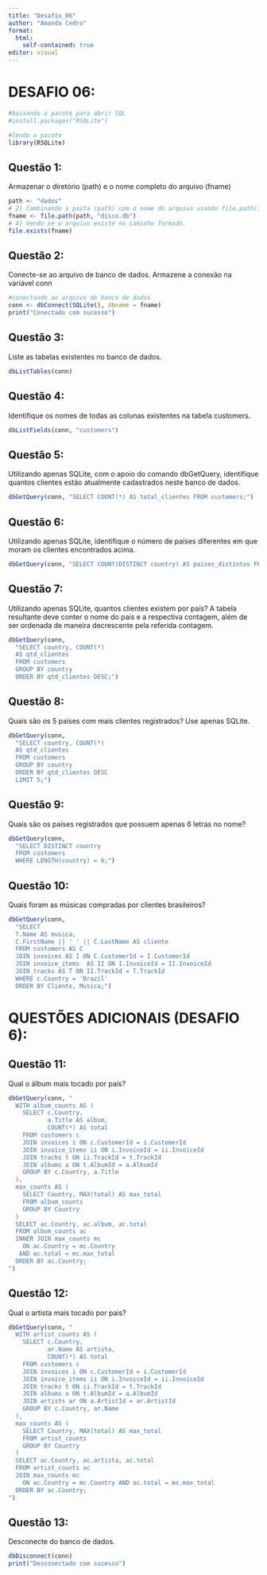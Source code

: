 ---
title: "Desafio_06"
author: "Amanda Cedro"
format: 
  html:
    self-contained: true
editor: visual
---
# DESAFIO 06:

```{r}
#baixando o pacote para abrir SQL
#install.packages("RSQLite")
```

```{r}
#lendo o pacote
library(RSQLite)
```
## Questão 1: 
Armazenar o diretório (path) e o nome completo do arquivo (fname)
```{r}
path <- "dados"
# 2) Combinando a pasta (path) com o nome do arquivo usando file.path().
fname <- file.path(path, "disco.db")
# 4) Vendo se o arquivo existe no caminho formado.
file.exists(fname)
```
## Questão 2: 
Conecte-se ao arquivo de banco de dados. Armazene a conexão na variável conn
```{r}
#conectando ao arquivo de banco de dados
conn <- dbConnect(SQLite(), dbname = fname)
print("Conectado com sucesso")
```
## Questão 3: 
Liste as tabelas existentes no banco de dados.
```{r}
dbListTables(conn)
```
## Questão 4: 
Identifique os nomes de todas as colunas existentes na tabela customers.
```{r}
dbListFields(conn, "customers")
```

## Questão 5:
Utilizando apenas SQLite, com o apoio do comando dbGetQuery, identifique quantos clientes estão atualmente cadastrados neste banco de dados.
```{r}
dbGetQuery(conn, "SELECT COUNT(*) AS total_clientes FROM customers;")
```

## Questão 6:
Utilizando apenas SQLite, identifique o número de países diferentes em que moram os clientes encontrados acima.
```{r}
dbGetQuery(conn, "SELECT COUNT(DISTINCT country) AS paises_distintos FROM customers;")
```
## Questão 7:
Utilizando apenas SQLite, quantos clientes existem por país? A tabela resultante deve conter o nome do país e a respectiva contagem, além de ser ordenada de maneira decrescente pela referida contagem.
```{r}
dbGetQuery(conn, 
  "SELECT country, COUNT(*) 
  AS qtd_clientes
  FROM customers
  GROUP BY country
  ORDER BY qtd_clientes DESC;")
```

## Questão 8:
Quais são os 5 países com mais clientes registrados? Use apenas SQLite.
```{r}
dbGetQuery(conn,
  "SELECT country, COUNT(*) 
  AS qtd_clientes
  FROM customers
  GROUP BY country
  ORDER BY qtd_clientes DESC
  LIMIT 5;")
```

## Questão 9:
Quais são os países registrados que possuem apenas 6 letras no nome?
```{r}
dbGetQuery(conn, 
  "SELECT DISTINCT country
  FROM customers
  WHERE LENGTH(country) = 6;")
```

## Questão 10:
Quais foram as músicas compradas por clientes brasileiros?
```{r}
dbGetQuery(conn,
  "SELECT 
  T.Name AS musica, 
  C.FirstName || ' ' || C.LastName AS cliente
  FROM customers AS C
  JOIN invoices AS I ON C.CustomerId = I.CustomerId
  JOIN invoice_items  AS II ON I.InvoiceId = II.InvoiceId
  JOIN tracks AS T ON II.TrackId = T.TrackId
  WHERE c.Country = 'Brazil'
  ORDER BY Cliente, Musica;")

```
# QUESTÕES ADICIONAIS (DESAFIO 6):

## Questão 11:
Qual o álbum mais tocado por país?
```{r}
dbGetQuery(conn, "
  WITH album_counts AS (
    SELECT c.Country,
           a.Title AS album,
           COUNT(*) AS total
    FROM customers c
    JOIN invoices i ON c.CustomerId = i.CustomerId
    JOIN invoice_items ii ON i.InvoiceId = ii.InvoiceId
    JOIN tracks t ON ii.TrackId = t.TrackId
    JOIN albums a ON t.AlbumId = a.AlbumId
    GROUP BY c.Country, a.Title
  ),
  max_counts AS (
    SELECT Country, MAX(total) AS max_total
    FROM album_counts
    GROUP BY Country
  )
  SELECT ac.Country, ac.album, ac.total
  FROM album_counts ac
  INNER JOIN max_counts mc
    ON ac.Country = mc.Country
   AND ac.total = mc.max_total
  ORDER BY ac.Country;
")
```

## Questão 12:
Qual o artista mais tocado por pais?
```{r}
dbGetQuery(conn, "
  WITH artist_counts AS (
    SELECT c.Country,
           ar.Name AS artista,
           COUNT(*) AS total
    FROM customers c
    JOIN invoices i ON c.CustomerId = i.CustomerId
    JOIN invoice_items ii ON i.InvoiceId = ii.InvoiceId
    JOIN tracks t ON ii.TrackId = t.TrackId
    JOIN albums a ON t.AlbumId = a.AlbumId
    JOIN artists ar ON a.ArtistId = ar.ArtistId
    GROUP BY c.Country, ar.Name
  ),
  max_counts AS (
    SELECT Country, MAX(total) AS max_total
    FROM artist_counts
    GROUP BY Country
  )
  SELECT ac.Country, ac.artista, ac.total
  FROM artist_counts ac
  JOIN max_counts mc
    ON ac.Country = mc.Country AND ac.total = mc.max_total
  ORDER BY ac.Country;
")
```


## Questão 13:
Desconecte do banco de dados.
```{r}
dbDisconnect(conn)
print("Desconectado com sucesso")
```